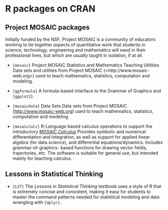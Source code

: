 # R packages on CRAN


## Project MOSAIC packages

Initially funded by the NSF, Project MOSAIC is a community
of educators working to tie together aspects of quantitative work that students in science, technology, engineering and mathematics will need in their professional lives, but which are usually taught in isolation, if at all. 

- `{mosaic}`
Project MOSAIC Statistics and Mathematics Teaching Utilities Data sets and utilities from Project MOSAIC (<http://www.mosaic-
web.org>) used to teach mathematics, statistics, computation and modeling. 

- `{ggformula}`
A formula-based interface to the Grammar of Graphics and `{ggplot2}`.

- `{mosaicData}` Data Sets Data sets from Project MOSAIC (<http://www.mosaic-web.org>) used to teach mathematics, statistics, computation and modeling. 

- `{mosaicCalc}`
R-Language based calculus operations  to support the introductory [*MOSAIC Calculus*](https://www.mosaic-web.org/MOSAIC-Calculus/) Provides symbolic and numerical differentiation and integration, as
well as support for applied linear algebra (for data science), and differential equations/dynamics. Includes grammar-of-graphics-
based functions for drawing vector fields, trajectories, etc. The software is suitable for general use, but intended mainly for
teaching calculus. 

## Lessons in Statistical Thinking

- `{LST}` The *Lessons in Statistical Thinking* textbook uses a style of R that is extremely concise and consistent, making it easy for students to master the command patterns needed for statistical modeling and data wrangling with `{dplyr}`.
